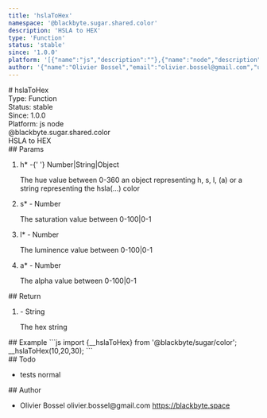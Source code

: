 ```yaml
---
title: 'hslaToHex'
namespace: '@blackbyte.sugar.shared.color'
description: 'HSLA to HEX'
type: 'Function'
status: 'stable'
since: '1.0.0'
platform: '[{"name":"js","description":""},{"name":"node","description":""}]'
author: '{"name":"Olivier Bossel","email":"olivier.bossel@gmail.com","url":"https://blackbyte.space"}'
---
```


<div class="docmap-mdx">
  # hslaToHex
  <div class="_metas">
    <div class="_type">
      <span class="_type-label">Type:</span>
      <span class="_type-value">Function</span>
    </div>
    <div class="_status">
      <span class="_status-label">Status:</span>
      <span class="_status-value -stable">stable</span>
    </div>
    <div class="_since">
      <span class="_since-label">Since:</span>
      <span class="_since-value">1.0.0</span>
    </div>
    <div class="_platform">
      <span class="_platform-label">Platform:</span>
      <span class="_platform-value -js">js</span>
      <span class="_platform-value -node">node</span>
    </div>
  </div>
  <div class="_namespace">@blackbyte.sugar.shared.color</div>
  <div class="_description typo-lead typo-format">HSLA to HEX</div>
  <div class="_params">
    ## Params
    <ol class="_list">
      <li class="_item">
        <span class="_name">
          h<span class="_required">*</span>
        </span>
        <span class="_default">-</span>{' '}
        <span class="_type">Number&vert;String&vert;Object</span>
        <p class="_description">
          The hue value between 0-360 an object representing h&comma; s&comma;
          l&comma; &lpar;a&rpar; or a string representing the
          hsla&lpar;&period;&period;&period;&rpar; color
        </p>
      </li>
      <li class="_item">
        <span class="_name">
          s<span class="_required">*</span>
        </span>
        <span class="_default">-</span> <span class="_type">Number</span>
        <p class="_description">The saturation value between 0-100&vert;0-1</p>
      </li>
      <li class="_item">
        <span class="_name">
          l<span class="_required">*</span>
        </span>
        <span class="_default">-</span> <span class="_type">Number</span>
        <p class="_description">The luminence value between 0-100&vert;0-1</p>
      </li>
      <li class="_item">
        <span class="_name">
          a<span class="_required">*</span>
        </span>
        <span class="_default">-</span> <span class="_type">Number</span>
        <p class="_description">The alpha value between 0-100&vert;0-1</p>
      </li>
    </ol>
  </div>
  <div class="_return">
    ## Return
    <ol class="_list">
      <li class="_item">
        <span class="_default">-</span>
        <span class="_type">String</span>
        <p class="_description">The hex string</p>
      </li>
    </ol>
  </div>
  <div class="_examples">
    ## Example ```js import {__hslaToHex} from '@blackbyte/sugar/color';
    __hslaToHex(10,20,30); ```
  </div>
  <div class="_todo">
    ## Todo
    <ul class="_list">
      <li class="_item">
        <span class="_description">tests</span>
        <span class="_priority -normal">normal</span>
      </li>
    </ul>
  </div>
  <div class="_author">
    ## Author
    <ul class="_list">
      <li class="_item">
        <span class="_name">Olivier Bossel</span>
        <span class="_email">olivier.bossel@gmail.com</span>
        <a href="https://blackbyte.space" target="_blank" class="_url">
          https://blackbyte.space
        </a>
      </li>
    </ul>
  </div>
</div>

